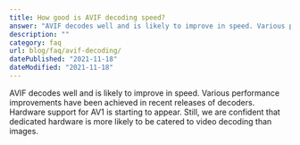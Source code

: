 ```yaml
---
title: How good is AVIF decoding speed?
answer: "AVIF decodes well and is likely to improve in speed. Various performance improvements have been achieved in recent releases of decoders. Hardware support for AV1 is starting to appear. Still, we are confident that dedicated hardware is more likely to be catered to video decoding than images."
description: ""
category: faq
url: blog/faq/avif-decoding/
datePublished: "2021-11-18"
dateModified: "2021-11-18"
---
```


AVIF decodes well and is likely to improve in speed. Various performance improvements have been achieved in recent releases of decoders. Hardware support for AV1 is starting to appear. Still, we are confident that dedicated hardware is more likely to be catered to video decoding than images.
